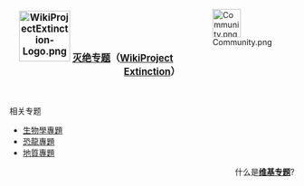 <div style="float:right;margin-left:0.9em">[[Image:Community.png|50px]]</div>

<b><big><center>[[File:WikiProjectExtinction-Logo.png|90px]] [[WikiProject:灭绝|灭绝专题]]（[[:en:Wikipedia:WikiProject_Extinction|WikiProject Extinction]]）</center></big></b><br>

;相关专题
{{colbegin}}
* [[WikiProject:生物學|生物學專題]]
* [[WikiProject:恐龍|恐龍專題]]
* [[WikiProject:地質|地質專題]]
{{colend}}

<div align=right>
什么是'''[[Wikipedia:专题|维基专题]]'''?
</div>
